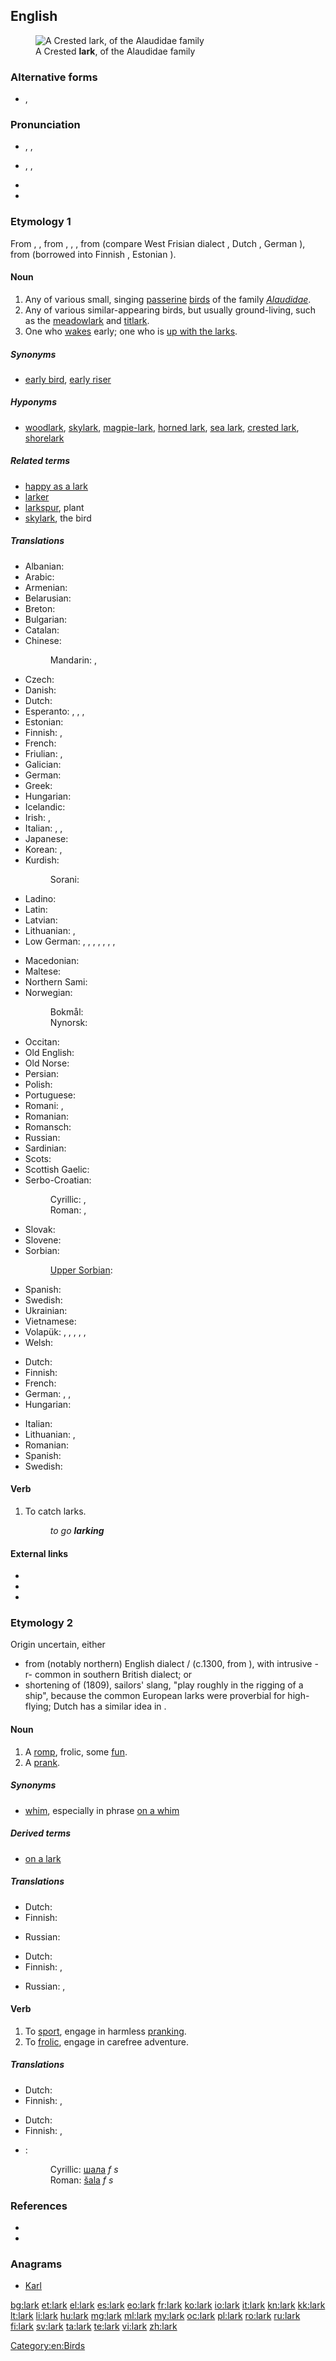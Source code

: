 {{also|Lark}}
==English==
[[Image:Galerida cristata naumann.jpg|thumb|A Crested '''lark''', of the Alaudidae family]]

===Alternative forms===
* {{l|en|laverock}}, {{l|en|lavrock}}

===Pronunciation===
* {{a|UK}} {{enPR|läk}}, {{IPA|/lɑːk/}}, {{X-SAMPA|/lA:k/}}
* {{a|US}} {{enPR|lärk}}, {{IPA|/lɑːɹk/}}, {{X-SAMPA|/lA:rk/}}
* {{audio|en-us-lark.ogg|Audio (US)}}
* {{rhymes|ɑː(r)k}}

===Etymology 1===
From {{etyl|enm}} {{term|larke|lang=enm}}, {{term|laverke|lang=enm}}, from {{etyl|ang}} {{term|lawerce|lāwerce|lang=ang}}, {{term|laewerce|lǣwerce|lang=ang}}, {{term|lāuricæ|lang=ang}}, from {{etyl|gem-pro|en}} {{recons|laiwazikōn|lang=gem-pro}} (compare West Frisian dialect {{term|larts|lang=fy}}, Dutch {{term|leeuwerik|lang=nl}}, German {{term|Lerche|lang=de}}), from {{recons|laiwaz|lang=gem-pro}} (borrowed into Finnish {{term|leivo|lang=fi}}, Estonian {{term|lõo|lang=et}}).

====Noun====
{{en-noun}}

# Any of various small, singing [[passerine]] [[bird]]s of the family ''[[Alaudidae]]''.
# Any of various similar-appearing birds, but usually ground-living, such as the [[meadowlark]] and [[titlark]].
# One who [[wake]]s early; one who is [[up with the larks]].

=====Synonyms=====
* {{sense|one who wakes early}} [[early bird]], [[early riser]]

=====Hyponyms=====
* {{sense|species in ''Alaudidae''}} [[woodlark]], [[skylark]], [[magpie-lark]], [[horned lark]], [[sea lark]], [[crested lark]], [[shorelark]]

=====Related terms=====
* [[happy as a lark]]
* [[larker]]
* [[larkspur]], plant
* [[skylark]], the bird

=====Translations=====
{{trans-top|bird}}
* Albanian: {{t-|sq|lauresha}}
* Arabic: {{t-|ar|قبرة|f|tr=qúbbara|alt=قبّرة|sc=Arab}}
* Armenian: {{t-|hy|արտույտ|tr=artuyt}}
* Belarusian: {{t-|be|жаваранак|sc=Cyrl}}
* Breton: {{t+|br|alc'hweder}}
* Bulgarian: {{t+|bg|чучулига}}
* Catalan: {{t-|ca|alosa|f}}
* Chinese:
*: Mandarin: {{t|cmn|雲雀|sc=Hani}}, {{t|cmn|云雀|tr=yúnquè|sc=Hani}}
* Czech: {{t-|cs|skřivan|m}}
* Danish: {{t-|da|lærke|c}}
* Dutch: {{t+|nl|leeuwerik|m}}
* Esperanto: {{qualifier|♂♀}} {{t-|eo|alaŭdo}}, {{qualifier|♂}} {{t-|eo|viralaŭdo}}, {{qualifier|♀}} {{t-|eo|alaŭdino}}, {{qualifier|♂♀ offspring, young}} {{t-|eo|alaŭdido}}
* Estonian: {{t-|et|lőoke}}
* Finnish: {{t+|fi|kiuru}}, {{t+|fi|leivo}}
* French: {{t+|fr|alouette|f}}
* Friulian: {{tø|fur|lodule}}, {{tø|fur|odule}}
* Galician: {{t+|gl|laverca|f}}
* German: {{t+|de|Lerche|f}}
* Greek: {{t+|el|σταρήθρα}}
* Hungarian: {{t+|hu|pacsirta}}
* Icelandic: {{t+|is|lævirki|m}}
* Irish: {{t-|ga|fuiseog|f}}, {{t-|ga|circín starraiceach|m}}
* Italian: {{t-|it|allòdola|f}}, {{t-|it|lòdola|f}}, {{t+|it|allodola|f}}
* Japanese: {{t-|ja|雲雀|tr=ひばり, hibari|sc=Jpan}}
* Korean: {{t-|ko|종다리|tr=jongdari|sc=Kore}}, {{t-|ko|노고지리|tr=nogojiri|sc=Kore}}
* Kurdish:
*: Sorani: {{t-|ku|کڵاوکوره‌|sc=ku-Arab}}
* Ladino: {{tø|lad|lodola|f}}
* Latin: {{t-|la|alauda|f}}
* Latvian: {{t-|lv|cīrulis}}
* Lithuanian: {{t+|lt|vieversys|m}}, {{t+|lt|vyturys|m}}
* Low German: {{t+|nds|Lark|f}}, {{t+|nds|Leerk|f}}, {{t+|nds|Levark|f}}, {{t+|nds|Lauerk|f}}, {{t+|nds|Leving|f}}, {{t-|nds|Levalk|f}}, {{t-|nds|Lierk|f}}, {{t-|nds|Lurk|f}}
{{trans-mid}}
* Macedonian: {{t-|mk|чучулига|tr=čučuliga|sc=Cyrl}}
* Maltese: {{t-|mt|alwetta}}
* Northern Sami: {{tø|se|leivvoš}}
* Norwegian:
*: Bokmål: {{t-|no|lerke|f|m}}
*: Nynorsk: {{t-|nn|lerke|f}}
* Occitan: {{t+|oc|alauseta|f}}
* Old English: {{t-|ang|laferce|f|alt=lāferce}}
* Old Norse: {{tø|non|lævirki|m}}
* Persian: {{t+|fa|چکاوک|tr=čakâvak|sc=fa-Arab}}
* Polish: {{t+|pl|skowronek|m}}
* Portuguese: {{t+|pt|cotovia|f}}
* Romani: {{tø|rom|chirikli-gilibani}}, {{tø|rom|chiriklo-gilibano|m}}
* Romanian: {{t+|ro|ciocârlie|f}}
* Romansch: {{t-|rm|lodola|f}}
* Russian: {{t+|ru|жаворонок|m|tr=žávoronok}}
* Sardinian: {{t-|sc|allòdola}}
* Scots: {{tø|sco|laverock}}
* Scottish Gaelic: {{t-|gd|uiseag|f}}
* Serbo-Croatian:
*: Cyrillic: {{t-|sh|шева|f|sc=Cyrl}}, {{t-|sh|шевpљугa|f|sc=Cyrl}}
*: Roman: {{t-|sh|ševa|f|sc=Cyrl}}, {{t-|sh|ševrljuga|f|sc=Cyrl}}
* Slovak: {{t-|sk|škovránok}}
* Slovene: {{t+|sl|škrjanec|m}}
* Sorbian:
*: [[Upper Sorbian]]: {{t-|hsb|škowrončk}}
* Spanish: {{t+|es|alondra|f}}
* Swedish: {{t+|sv|lärka|c}}
* Ukrainian: {{t-|uk|жайворонок польовий|sc=Cyrl}}
* Vietnamese: {{t-|vi|chim chiền chiện}}
* Volapük: {{qualifier|♂♀}} {{t+|vo|laud}}, {{qualifier|♂}} {{t-|vo|hilaud}}, {{qualifier|♀}} {{t-|vo|jilaud}}, {{qualifier|♂♀ offspring, young}} {{t-|vo|laudül}}, {{qualifier|♀ offspring, young}} {{t-|vo|hilaudül}}, {{qualifier|♀ offspring, young}} {{t-|vo|jilaudül}}
* Welsh: {{t-|cy|ehedydd}}
{{trans-bottom}}

{{trans-top|one who wakes early}}
* Dutch: {{t-|nl|vroege vogel|m}}
* Finnish: {{t+|fi|aamuvirkku}}
* French: {{t+|fr|lève-tôt|m}}
* German: {{t+|de|Frühaufsteher|m}}, {{t+|de|Frühaufsteher|m}}, {{t+|de|Lerche|f}}
* Hungarian: {{t+|hu|koránkelő}}
{{trans-mid}}
* Italian: {{t+|it|mattiniero|m}}
* Lithuanian: {{t+|lt|vyturys|m}}, {{t+|lt|vyturys|m}}
* Romanian: {{t-|ro|persoană matinală|f}}
* Spanish: {{t+|es|madrugador|m}}
* Swedish: {{t+|sv|lärka|c}}
{{trans-bottom}}

====Verb====
{{en-verb}}

# To catch larks.
#: ''to go '''larking'''''

====External links====
* {{pedialite|lark}}
* {{commonslite|Alaudidae}}
* {{specieslite|Alaudidae}}

===Etymology 2===
Origin uncertain, either
* from (notably northern) English dialect {{term|lake}}/{{term|laik||to play}} (c.1300, from {{etyl|non}} {{term|leika|lang=non||to play (as opposed to work)}}), with intrusive -r- common in southern British dialect; or
* shortening of {{term|skylark}} (1809), sailors' slang, "play roughly in the rigging of a ship", because the common European larks were proverbial for high-flying; Dutch has a similar idea in {{term|speelvogel||playbird, a person of markedly playful nature|lang=nl}}.

====Noun====
{{en-noun}}

# A [[romp]], frolic, some [[fun]].
# A [[prank]].

=====Synonyms=====
* [[whim]], especially in phrase [[on a whim]]

=====Derived terms=====
* [[on a lark]]

=====Translations=====
{{trans-top|romp, frolic, some fun}}
* Dutch: {{t-|nl|gedol|n}}
* Finnish: {{t-|fi|hullutus}}
{{trans-mid}}
* Russian: {{t+|ru|забава|f}}
{{trans-bottom}}

{{trans-top|prank}}
* Dutch: {{t-|nl|vlerkenstreek}}
* Finnish: {{t+|fi|pila}}, {{t-|fi|kuje}}
{{trans-mid}}
* Russian: {{t+|ru|шутка|f}}, {{t+|ru|проказа|f}}
{{trans-bottom}}

====Verb====
{{en-verb}}

# To [[sport]], engage in harmless [[prank]]ing.
# To [[frolic]], engage in carefree adventure.

=====Translations=====
{{trans-top|sport, engage in harmless pranking}}
* Dutch: {{t+|nl|dollen}}
* Finnish: {{t+|fi|pilailla}}, {{t-|fi|kujeilla}}
{{trans-mid}}
{{trans-bottom}}

{{trans-top|frolic, engage in carefree adventure}}
* Dutch: {{t+|nl|stoeien}}
* Finnish: {{t-|fi|hullutella}}, {{t-|fi|toilailla}}
{{trans-mid}}
{{trans-bottom}}

{{checktrans-top}}
* {{ttbc|sh}}:
*: Cyrillic: [[шала]] ''f s''
*: Roman: [[šala]] ''f s''
{{trans-bottom}}

===References===
* {{R:Online Etymology Dictionary}}
* {{R:Webster NCD 1967}}

===Anagrams===
* [[Karl#English|Karl]]

[[Category:en:Birds]]

[[bg:lark]]
[[et:lark]]
[[el:lark]]
[[es:lark]]
[[eo:lark]]
[[fr:lark]]
[[ko:lark]]
[[io:lark]]
[[it:lark]]
[[kn:lark]]
[[kk:lark]]
[[lt:lark]]
[[li:lark]]
[[hu:lark]]
[[mg:lark]]
[[ml:lark]]
[[my:lark]]
[[oc:lark]]
[[pl:lark]]
[[ro:lark]]
[[ru:lark]]
[[fi:lark]]
[[sv:lark]]
[[ta:lark]]
[[te:lark]]
[[vi:lark]]
[[zh:lark]]